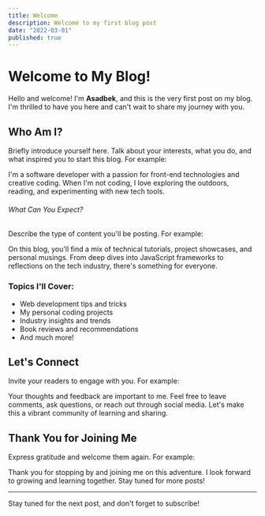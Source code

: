 ```yaml
---
title: Welcome
description: Welcome to my first blog post
date: "2022-03-01"
published: true
---
```


# Welcome to My Blog!

Hello and welcome! I'm **Asadbek**, and this is the very first post on my blog. I'm thrilled to have you here and can't wait to share my journey with you.

## Who Am I?

Briefly introduce yourself here. Talk about your interests, what you do, and what inspired you to start this blog. For example:

I'm a software developer with a passion for front-end technologies and creative coding. When I'm not coding, I love exploring the outdoors, reading, and experimenting with new tech tools.

###### What Can You Expect?

Describe the type of content you'll be posting. For example:

On this blog, you'll find a mix of technical tutorials, project showcases, and personal musings. From deep dives into JavaScript frameworks to reflections on the tech industry, there's something for everyone.

### Topics I'll Cover:

- Web development tips and tricks
- My personal coding projects
- Industry insights and trends
- Book reviews and recommendations
- And much more!

## Let's Connect

Invite your readers to engage with you. For example:

Your thoughts and feedback are important to me. Feel free to leave comments, ask questions, or reach out through social media. Let's make this a vibrant community of learning and sharing.

## Thank You for Joining Me

Express gratitude and welcome them again. For example:

Thank you for stopping by and joining me on this adventure. I look forward to growing and learning together. Stay tuned for more posts!

---

Stay tuned for the next post, and don't forget to subscribe!


